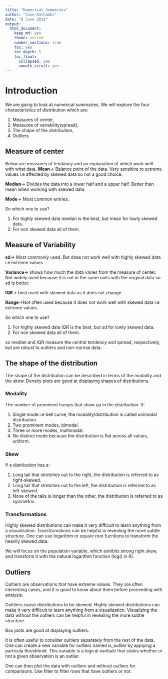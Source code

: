 ```yaml
---
title: "Numerical Summaries"
author: "Jane Kathambi"
date: "8 June 2018"
output: 
  html_document:
    keep_md: yes
    theme: united
    number_sections: true
    toc: yes
    toc_depth: 5
    toc_float:
      collapsed: yes
      smooth_scroll: yes
---
```


# Introduction
We are going to look at numerical summaries.
We will explore the four characteristics of distribution which are:

1. Measures of center, 
2. Measures of variability(spread),
3. The shape of the distribution,
4. Outliers

## Measure of center

Below are measures of tendancy and an explanation of which  work well with what data. 
**Mean**-> Balance point of the data. Very sensitive to extreme values i.e affected by skewed data so not a good choice.

**Median**-> Divides the data into a lower half and a upper half. Better than mean when working with skewed data.

**Mode**-> Most common entries.

So which one to use?

1. For highly skewed data median is the best, but mean for lowly skewed data.
2. For non skewed data all of them.

## Measure of Variability

**sd**-> Most commonly used. But does not work well with highly skewed data i.e extreme values

**Variance**-> shows how much the data varies from the measure of center. Not widely used because it is not in the same units with the original data so sd is better.

**IQR**-> best used with skewed data as it does not change

**Range**->Not often used because it does not work well with skewed data i.e extreme values.

So which one to use?

1. For highly skewed data IQR is the best, but sd for lowly skewed data.
2. For non skewed data all of them.

so median and IQR measure the central tendency and spread, respectively, but are robust to outliers and non-normal data.

## The shape of the distribution

The shape of the distribution can be described in terms of the modality and the skew. Density plots are good at displaying shapes of distributions.

### Modality

The number of prominent humps that show up in the distribution. If:

1. Single mode i.e bell curve, the modality/distribution is called unimodal distribution.
2. Two prominent modes, bimodal.
3. Three or more modes, multimodal.
4. No distinct mode because the distribution is flat across all values, uniform.
 
### Skew
If a distribution has a:

1. Long tail that stretches out to the right, the distribution is referred to as right-skewed.
2. Long tail that stretches out to the left, the distribution is referred to as left-skewed.
3. None of the tails is longer than the other, the distribution is referred to as symmetric.

### Transformations

Highly skewed distributions can make it very difficult to learn anything from a visualization. Transformations can be helpful in revealing the more subtle structure. One can use logarithm or square root fucntions to transform the heavily skewed data.

We will focus on the population variable, which exhibits strong right skew, and transform it with the natural logarithm function (log() in R).


## Outliers
Oultiers are observations that have extreme values. They are often interesting cases, and it is good to know about them before proceeding with analysis. 

Oultliers cause distributions to be skewed. Highly skewed distributions can make it very difficult to learn anything from a visualization. Visualizing the data without the outliers can be helpful in revealing the more subtle structure. 

Box plots are good at displaying outliers.

It is often useful to consider oultiers separately from the rest of the data. One can create a new variable for outliers named is_outlier by applying a particula threshhold. This variable is a logical varibale that states whether or not a given observation is an outlier.

One can then plot the data with outliers and without outliers for comparisons. Use filter to filter rows that have outliers or not.



